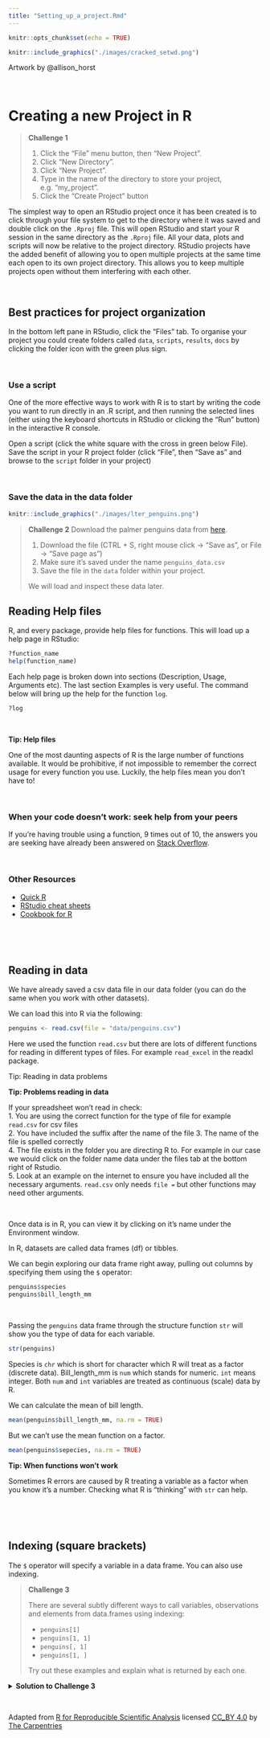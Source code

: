 ```yaml
---
title: "Setting_up_a_project.Rmd"
---
```


```r
knitr::opts_chunk$set(echo = TRUE)
```

```r
knitr::include_graphics("./images/cracked_setwd.png")
```

Artwork by @allison_horst

<br>

# Creating a new Project in R


> **Challenge 1**
>
> 1. Click the "File" menu button, then "New Project".
> 2. Click "New Directory".
> 3. Click "New Project".
> 4. Type in the name of the directory to store your project, e.g. "my_project".
> 5. Click the "Create Project" button

The simplest way to open an RStudio project once it has been created is to click
through your file system to get to the directory where it was saved and double
click on the `.Rproj` file. This will open RStudio and start your R session in the
same directory as the `.Rproj` file. All your data, plots and scripts will now be
relative to the project directory. RStudio projects have the added benefit of
allowing you to open multiple projects at the same time each open to its own
project directory. This allows you to keep multiple projects open without them
interfering with each other.

<br>

## Best practices for project organization

In the bottom left pane in RStudio, click the "Files" tab. To organise your project you could create folders called `data`, `scripts`, `results`, `docs` by clicking the folder icon with the green plus sign.

<br>

### Use a script

One of the more effective ways to work with R is to start by writing the code you want to run directly in an .R script, and then running the selected lines (either using the keyboard shortcuts in RStudio or clicking the "Run" button) in the interactive R console.

Open a script (click the white square with the cross in green below File). Save the script in your R project folder (click "File", then "Save as" and browse to the `script` folder in your project)

<br>

### Save the data in the data folder

```r
knitr::include_graphics("./images/lter_penguins.png")
```

> **Challenge 2**
> Download the palmer penguins data from [here](https://raw.githubusercontent.com/swcarpentry/r-novice-gapminder/gh-pages/_episodes_rmd/data/gapminder_data.csv).
>
> 1. Download the file (CTRL + S, right mouse click -> "Save as", or File -> "Save page as")
> 2. Make sure it's saved under the name `penguins_data.csv`
> 3. Save the file in the `data` folder within your project.
>
> We will load and inspect these data later.

## Reading Help files

R, and every package, provide help files for functions. This will load up a help page in RStudio:

```r
?function_name
help(function_name)
```

Each help page is broken down into sections (Description, Usage, Arguments etc). The last section Examples is very useful.
The command below will bring up the help for the function `log`.

```r
?log
```

<br>

:::: {.darkorchidbox data-latex=""}
::: {.center data-latex=""}
**Tip: Help files**
:::

One of the most daunting aspects of R is the large number of functions available. It would be prohibitive, if not impossible to remember the correct usage for every function you use. Luckily, the help files mean you don't have to!  

::::

<br>


### When your code doesn't work: seek help from your peers

If you're having trouble using a function, 9 times out of 10,
the answers you are seeking have already been answered on
[Stack Overflow](http://stackoverflow.com/).

<br>

### Other Resources

* [Quick R](http://www.statmethods.net/)
* [RStudio cheat sheets](http://www.rstudio.com/resources/cheatsheets/)
* [Cookbook for R](http://www.cookbook-r.com/)


<br>


<br>

## Reading in data


We have already saved a csv data file in our data folder (you can do the same when you work with other datasets).

We can load this into R via the following:

```r
penguins <- read.csv(file = "data/penguins.csv")
```

Here we used the function `read.csv` but there are lots of different functions for reading in different types of files. For example `read_excel` in the readxl package. 

Tip: Reading in data problems


:::: {.darkorchidbox data-latex=""}
::: {.center data-latex=""}
**Tip: Problems reading in data**
:::

If your spreadsheet won't read in check:  
1. You are using the correct function for the type of file for example `read.csv` for csv files  
2. You have included the suffix after the name of the file
3. The name of the file is spelled correctly  
4. The file exists in the folder you are directing R to. For example in our case we would click on the folder name data under the files tab at the bottom right of Rstudio.  
5. Look at an example on the internet to ensure you have included all the necessary arguments. `read.csv` only needs `file =` but other functions may need other arguments.  

::::


<br>


Once data is in R, you can view it by clicking on it's name under the Environment window.  

In R, datasets are called data frames (df) or tibbles.  

We can begin exploring our data frame right away, pulling out columns by specifying
them using the `$` operator:

```r
penguins$species
penguins$bill_length_mm
```


<br>

Passing the `penguins` data frame through the structure function `str` will show you the type of data for each variable.

```r
str(penguins)
```


Species is `chr` which is short for character which R will treat as a factor (discrete data). Bill_length_mm is `num` which stands for numeric. `int` means integer. Both `num` and `int` variables are treated as continuous (scale) data by R.

We can calculate the mean of bill length.
```r
mean(penguins$bill_length_mm, na.rm = TRUE)
```

But we can't use the mean function on a factor.
```r
mean(penguins$sepecies, na.rm = TRUE)
```

:::: {.darkorchidbox data-latex=""}
::: {.center data-latex=""}
**Tip: When functions won't work**
:::

Sometimes R errors are caused by R treating a variable as a factor when you know it's a number. Checking what R is "thinking" with `str` can help.

::::


<br>

<br>

## Indexing (square brackets)

The `$` operator will specify a variable in a data frame. You can also use indexing.

> **Challenge 3**
>
> There are several subtly different ways to call variables, observations and
> elements from data.frames using indexing:
>
> - `penguins[1]`
> - `penguins[1, 1]`
> - `penguins[, 1]`
> - `penguins[1, ]`
>
> Try out these examples and explain what is returned by each one.

<details>
  <summary>**Solution to Challenge 3**</summary>

```r
penguins[1]
```

Calls the data in column 1.

```r
penguins[1, 1]
```
Calls the information that is in the first row, first column. 

```r
penguins[, 1]
```

Also, calls the first column.

```r
penguins[1, ]
```

Calls the first row.
</details>


<br>

Adapted from [R for Reproducible Scientific Analysis](https://swcarpentry.github.io/r-novice-gapminder/) licensed [CC_BY 4.0](https://creativecommons.org/licenses/by/4.0/) by [The Carpentries](https://carpentries.org/)
